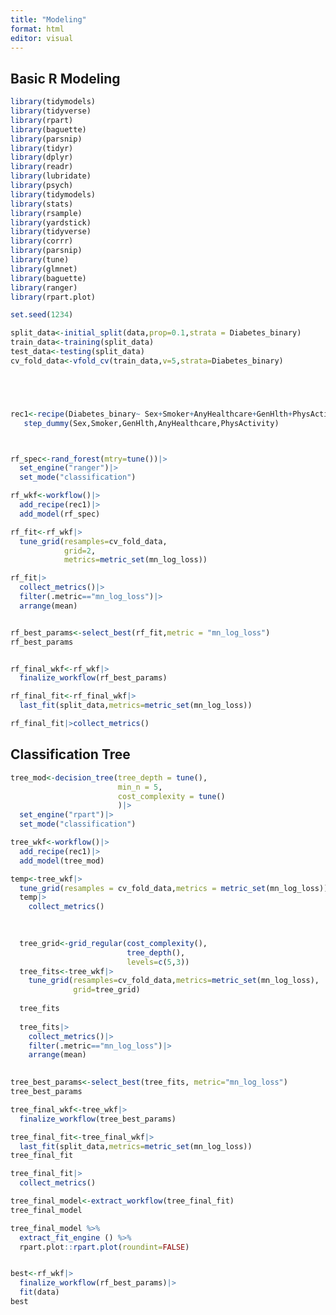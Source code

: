 ```yaml
---
title: "Modeling"
format: html
editor: visual
---
```


## Basic R Modeling
```r
library(tidymodels)
library(tidyverse)
library(rpart)
library(baguette)
library(parsnip)
library(tidyr)
library(dplyr)
library(readr)
library(lubridate)
library(psych)
library(tidymodels)
library(stats)
library(rsample)
library(yardstick)
library(tidyverse)
library(corrr)
library(parsnip)
library(tune)
library(glmnet)
library(baguette)
library(ranger)
library(rpart.plot)

set.seed(1234)

split_data<-initial_split(data,prop=0.1,strata = Diabetes_binary)
train_data<-training(split_data)
test_data<-testing(split_data)
cv_fold_data<-vfold_cv(train_data,v=5,strata=Diabetes_binary)





rec1<-recipe(Diabetes_binary~ Sex+Smoker+AnyHealthcare+GenHlth+PhysActivity,data=train_data)|>
   step_dummy(Sex,Smoker,GenHlth,AnyHealthcare,PhysActivity)



rf_spec<-rand_forest(mtry=tune())|>
  set_engine("ranger")|>
  set_mode("classification")

rf_wkf<-workflow()|>
  add_recipe(rec1)|>
  add_model(rf_spec)

rf_fit<-rf_wkf|>
  tune_grid(resamples=cv_fold_data,
            grid=2,
            metrics=metric_set(mn_log_loss))

rf_fit|>
  collect_metrics()|>
  filter(.metric=="mn_log_loss")|>
  arrange(mean)


rf_best_params<-select_best(rf_fit,metric = "mn_log_loss")
rf_best_params


rf_final_wkf<-rf_wkf|>
  finalize_workflow(rf_best_params)

rf_final_fit<-rf_final_wkf|>
  last_fit(split_data,metrics=metric_set(mn_log_loss))

rf_final_fit|>collect_metrics()


```



## Classification Tree
```r
tree_mod<-decision_tree(tree_depth = tune(),
                        min_n = 5,
                        cost_complexity = tune()
                        )|>
  set_engine("rpart")|>
  set_mode("classification")

tree_wkf<-workflow()|>
  add_recipe(rec1)|>
  add_model(tree_mod)

temp<-tree_wkf|>
  tune_grid(resamples = cv_fold_data,metrics = metric_set(mn_log_loss))
  temp|>
    collect_metrics()

  
  
  tree_grid<-grid_regular(cost_complexity(),
                          tree_depth(),
                          levels=c(5,3))
  tree_fits<-tree_wkf|>
    tune_grid(resamples=cv_fold_data,metrics=metric_set(mn_log_loss),
              grid=tree_grid)
  
  tree_fits
  
  tree_fits|>
    collect_metrics()|>
    filter(.metric=="mn_log_loss")|>
    arrange(mean)

  
tree_best_params<-select_best(tree_fits, metric="mn_log_loss")
tree_best_params

tree_final_wkf<-tree_wkf|>
  finalize_workflow(tree_best_params)

tree_final_fit<-tree_final_wkf|>
  last_fit(split_data,metrics=metric_set(mn_log_loss))
tree_final_fit

tree_final_fit|>
  collect_metrics()

tree_final_model<-extract_workflow(tree_final_fit)
tree_final_model

tree_final_model %>%
  extract_fit_engine () %>%
  rpart.plot::rpart.plot(roundint=FALSE)



```


```r
best<-rf_wkf|>
  finalize_workflow(rf_best_params)|>
  fit(data)
best
```

